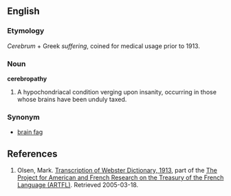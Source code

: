 ==English==
===Etymology===
''Cerebrum'' + Greek ''suffering'', coined for medical usage prior to 1913.
===Noun===
'''cerebropathy'''
#A hypochondriacal condition verging upon insanity, occurring in those whose brains have been unduly taxed.
===Synonym===
*[[brain fag]]
==References==
# Olsen, Mark.  [http://machaut.uchicago.edu/cgi-bin/WEBSTER.sh?WORD=Cerebropathy Transcription of Webster Dictionary, 1913], part of the [http://humanities.uchicago.edu/orgs/ARTFL/ The Project for American and French Research on the Treasury of the French Language (ARTFL)].  Retrieved 2005-03-18.

{{Wikipedia}}